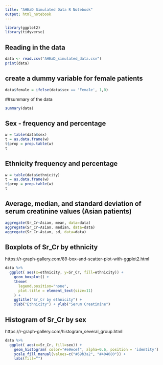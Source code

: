 ```yaml
---
title: "AHEaD Simulated Data R Notebook"
output: html_notebook
---
```


```r
library(ggplot2)
library(tidyverse)
```

## Reading in the data
```r
data <- read.csv("AHEaD_simulated_data.csv")
print(data)
```

## create a dummy variable for female patients
```r
data$female = ifelse(data$sex == 'Female', 1,0)
```

##summary of the data
```r
summary(data)
```

## Sex - frequency and percentage 
```r
w = table(data$sex)
t = as.data.frame(w)
t$prop = prop.table(w)
t
```
## Ethnicity frequency and percentage 
```r
w = table(data$ethnicity)
t = as.data.frame(w)
t$prop = prop.table(w)
t
```

## Average, median, and standard deviation of serum creatinine values (Asian patients)
```r
aggregate(Sr_Cr~Asian, mean, data=data)
aggregate(Sr_Cr~Asian, median, data=data)
aggregate(Sr_Cr~Asian, sd, data=data)
```

## Boxplots of Sr_Cr by ethnicity
https://r-graph-gallery.com/89-box-and-scatter-plot-with-ggplot2.html

```r
data %>%
  ggplot( aes(x=ethnicity, y=Sr_Cr, fill=ethnicity)) +
    geom_boxplot() +
    theme(
      legend.position="none",
      plot.title = element_text(size=11)
    ) +
    ggtitle("Sr_Cr by ethnicity") +
    xlab("Ethnicity") + ylab("Serum Creatinine")
```

## Histogram of Sr_Cr by sex
https://r-graph-gallery.com/histogram_several_group.html

```r
data %>%
  ggplot( aes(x=Sr_Cr, fill=sex)) +
    geom_histogram( color="#e9ecef", alpha=0.6, position = 'identity') +
    scale_fill_manual(values=c("#69b3a2", "#404080")) +
    labs(fill="")

```

